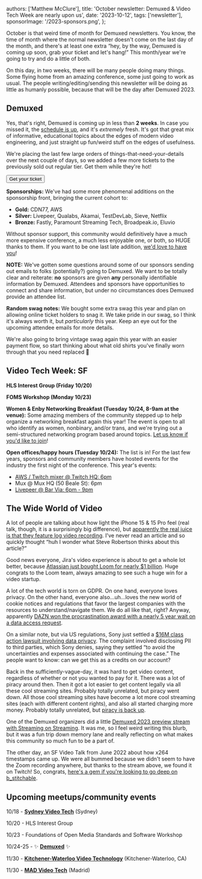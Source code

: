   authors: ['Matthew McClure'],
  title: 'October newsletter: Demuxed & Video Tech Week are nearly upon us',
  date: '2023-10-12',
  tags: ['newsletter'],
  sponsorImage: '/2023-sponsors.png',
};


October is that weird time of month for Demuxed newsletters. You know, the time of month where the normal newsletter doesn't come on the last day of the month, and there's at least one extra “hey, by the way, Demuxed is coming up soon, grab your ticket and let's hang!” This month/year we're going to try and do a little of both.

On this day, in two weeks, there will be many people doing many things. Some flying home from an amazing conference, some just going to work as usual. The people writing/editing/sending this newsletter will be doing as little as humanly possible, because that will be the day after Demuxed 2023.

## Demuxed

Yes, that's right, Demuxed is coming up in less than **2 weeks**. In case you missed it, the [schedule is up](https://2023.demuxed.com/#schedule), and it's _extremely_ fresh. It's got that great mix of informative, educational topics about the edges of modern video engineering, and just straight up fun/weird stuff on the edges of usefulness.

We're placing the last few large orders of things-that-need-your-details over the next couple of days, so we added a few more tickets to the previously sold out regular tier. Get them while they're hot!

<Link href="https://tickets.demuxed.com">
  <Button>Get your ticket</Button>
</Link>

**Sponsorships:** We've had some more phenomenal additions on the sponsorship front, bringing the current cohort to:

- **Gold:** CDN77, AWS
- **Silver:** Livepeer, Qualabs, Akamai, TestDevLab, Sieve, Netflix
- **Bronze:** Fastly, Paramount Streaming Tech, Broadpeak.io, Eluvio

Without sponsor support, this community would definitively have a much more expensive conference, a much less enjoyable one, or both, so HUGE thanks to them. If you want to be one last late addition, [we'd love to have you](mailto:sponsor@demuxed.com)!

**NOTE:** We've gotten some questions around some of our sponsors sending out emails to folks (potentially?) going to Demuxed. We want to be totally clear and reiterate: **no** sponsors are given **any** personally identifiable information by Demuxed. Attendees and sponsors have opportunities to connect and share information, but under no circumstances does Demuxed provide an attendee list.

**Random swag notes:** We bought some extra swag this year and plan on allowing online ticket holders to snag it. We take pride in our swag, so I think it's always worth it, but _particularly_ this year. Keep an eye out for the upcoming attendee emails for more details.

We're also going to bring vintage swag again this year with an easier payment flow, so start thinking about what old shirts you've finally worn through that you need replaced 👀

## Video Tech Week: SF

**HLS Interest Group (Friday 10/20)**

**FOMS Workshop (Monday 10/23)**

**Women & Enby Networking Breakfast (Tuesday 10/24, 8-9am at the venue):** Some amazing members of the community stepped up to help organize a networking breakfast again this year! The event is open to all who identify as women, nonbinary, and/or trans, and we're trying out a semi-structured networking program based around topics. [Let us know if you'd like to join](https://airtable.com/appl2fMi3zM6InZSt/shriZ5BecYwP86Ywg)!

**Open offices/happy hours (Tuesday 10/24):** The list is in! For the last few years, sponsors and community members have hosted events for the industry the first night of the conference. This year's events:

- [AWS / Twitch mixer @ Twitch HQ: 6pm](https://twitchdemuxed2023.splashthat.com/)
- Mux @ Mux HQ (50 Beale St): 6pm
- [Livepeer @ Bar Via: 6pm - 9pm](https://lu.ma/ed8bfogc)

## The Wide World of Video

A lot of people are talking about how light the iPhone 15 & 15 Pro feel (real talk, though, it is a surprisingly big difference), but [apparently the real juice is that they feature log video recording](https://prolost.com/blog/applelog). I've never read an article and so quickly thought “huh I wonder what Steve Robertson thinks about this article?”

Good news everyone, Jira's video experience is about to get a whole lot better, because [Atlassian just bought Loom for nearly $1 billion](https://www.reuters.com/markets/deals/atlassian-agrees-buy-video-messaging-provider-loom-nearly-1-bln-2023-10-12/). Huge congrats to the Loom team, always amazing to see such a huge win for a video startup.

A lot of the tech world is torn on GDPR. On one hand, everyone loves privacy. On the other hand, everyone also…uh…loves the new world of cookie notices and regulations that favor the largest companies with the resources to understand/navigate them. We do all like that, right? Anyway, apparently [DAZN won the procrastination award with a nearly 5 year wait on a data access request](https://noyb.eu/en/streaming-service-dazn-took-almost-five-years-answer-simple-access-request).

On a similar note, but via US regulations, Sony just settled a [$16M class action lawsuit involving data privacy](https://www.engadget.com/crunchyroll-will-pay-you-30-for-violating-your-data-privacy-rights-153050358.html). The complaint involved disclosing PII to third parties, which Sony denies, saying they settled “to avoid the uncertainties and expenses associated with continuing the case.” The people want to know: can we get this as a credits on our account?

Back in the sufficiently-vague-day, it was hard to get video content, regardless of whether or not you wanted to pay for it. There was a lot of piracy around then. Then it got a lot easier to get content legally via all these cool streaming sites. Probably totally unrelated, but piracy went down. All those cool streaming sites have become a lot more cool streaming sites (each with different content rights), and also all started charging more money. Probably totally unrelated, but [piracy is back up](https://9to5mac.com/2023/09/25/streaming-video-piracy/).

One of the Demuxed organizers did a little [Demuxed 2023 preview stream with Streaming on Streaming](https://www.youtube.com/watch?v=GsCFMOGcLJA). It was me, so I feel weird writing this blurb, but it was a fun trip down memory lane and really reflecting on what makes this community so much fun to be a part of.

The other day, an SF Video Talk from June 2022 about how x264 timestamps came up. We were all bummed because we didn't seem to have the Zoom recording anywhere, but thanks to the stream above, we found it on Twitch! So, congrats, [here's a gem if you're looking to go deep on b_stitchable](https://www.youtube.com/watch?v=OaR9iNwpJiM).

## Upcoming meetups/community events

10/18 - [**Sydney Video Tech**](https://www.meetup.com/sydney-video-technology/events/296634516/) (Sydney)

10/20 - HLS Interest Group

10/23 - Foundations of Open Media Standards and Software Workshop

10/24-25 - ✨ **[Demuxed](https://2023.demuxed.com)** ✨

11/30 - [**Kitchener-Waterloo Video Technology**](https://www.meetup.com/kw-video-technology/events/snvznryfcpbnc/) (Kitchener-Waterloo, CA)

11/30 - [**MAD Video Tech**](https://www.meetup.com/mad-video-tech/events/296493436/) (Madrid)
